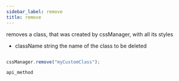 ```yaml
---
sidebar_label: remove
title: remove
---
```



          


<Short>
 removes a class, that was created by cssManager, with all its styles


</Short>



- className      string     the name of the class to be deleted






~~~js

cssManager.remove("myCustomClass");

~~~
	api_method


<Descr>






</Descr>


